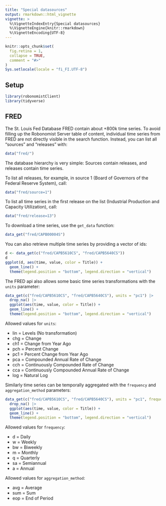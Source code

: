 ```yaml
---
title: "Special datasources"
output: rmarkdown::html_vignette
vignette: >
  %\VignetteIndexEntry{Special datasources}
  %\VignetteEngine{knitr::rmarkdown}
  %\VignetteEncoding{UTF-8}
---
```


```r
knitr::opts_chunk$set(
  fig.retina = 1,
  collapse = TRUE,
  comment = "#>"
)
Sys.setlocale(locale = "fi_FI.UTF-8")
```

## Setup

```r
library(robonomistClient)
library(tidyverse)
```

## FRED

The St. Louis Fed Database FRED contain about +800k time series. To avoid filling up the Robonomist Server table of content, individual time series from FRED are not directly visible in the search function. Instead, you can list all "sources" and "releases" with:

```r
data("fred/")
```

The database hierarchy is very simple: Sources contain releases, and releases contain time series. 

To list all releases, for example, in source 1 (Board of Governors of the Federal Reserve System), call:

```r
data("fred/source=1")
```

To list all time series in the first release on the list (Industrial Production and Capacity Utilization), call:

```r
data("fred/release=13")
```

To download a time series, use the `get_data` function:

```r
data_get("fred/CAPB00004S")
```
You can also retrieve multiple time series by providing a vector of ids:

```r
d <- data_get(c("fred/CAPB5610CS", "fred/CAPB5640CS"))
d
ggplot(d, aes(time, value, color = Title)) +
  geom_line() +
  theme(legend.position = "bottom", legend.direction = "vertical")
```

The FRED api also allows some basic time series transformations with the `units` parameter:

```r
data_get(c("fred/CAPB5610CS", "fred/CAPB5640CS"), units = "pc1") |>
  drop_na() |>
  ggplot(aes(time, value, color = Title)) +
  geom_line() +
  theme(legend.position = "bottom", legend.direction = "vertical")
```

Allowed values for `units`:

* lin = Levels (No transformation)
* chg = Change
* ch1 = Change from Year Ago
* pch = Percent Change
* pc1 = Percent Change from Year Ago
* pca = Compounded Annual Rate of Change
* cch = Continuously Compounded Rate of Change
* cca = Continuously Compounded Annual Rate of Change
* log = Natural Log

Similarly time series can be temporally aggregated with the `frequency` and `aggregation_method` parameters:

```r
data_get(c("fred/CAPB5610CS", "fred/CAPB5640CS"), units = "pc1", frequency = "a", aggregation_method = "sum") |>
  drop_na() |>
  ggplot(aes(time, value, color = Title)) +
  geom_line() +
  theme(legend.position = "bottom", legend.direction = "vertical")
```

Allowed values for `frequency`:

* d = Daily
* w = Weekly
* bw = Biweekly
* m = Monthly
* q = Quarterly
* sa = Semiannual
* a = Annual

Allowed values for `aggregation_method`:

* avg = Average
* sum = Sum
* eop = End of Period

